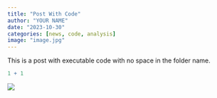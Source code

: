 ```yaml
---
title: "Post With Code"
author: "YOUR NAME"
date: "2023-10-30"
categories: [news, code, analysis]
image: "image.jpg"
---
```


This is a post with executable code with no space in the folder name.

```r
1 + 1
```

![](image.jpg)